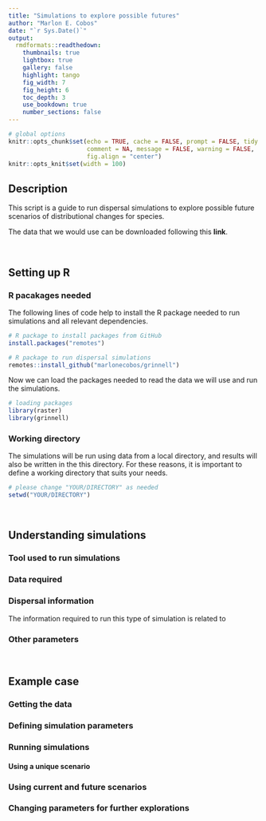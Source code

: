 ```yaml
---
title: "Simulations to explore possible futures"
author: "Marlon E. Cobos"
date: "`r Sys.Date()`"
output:
  rmdformats::readthedown:
    thumbnails: true
    lightbox: true
    gallery: false
    highlight: tango
    fig_width: 7
    fig_height: 6
    toc_depth: 3
    use_bookdown: true
    number_sections: false
---
```


```r
# global options
knitr::opts_chunk$set(echo = TRUE, cache = FALSE, prompt = FALSE, tidy = TRUE,
                      comment = NA, message = FALSE, warning = FALSE, 
                      fig.align = "center")
knitr::opts_knit$set(width = 100)
```

## Description

This script is a guide to run dispersal simulations to explore possible future scenarios of distributional changes for species. 

The data that we would use can be downloaded following this **link**. 

<br>

## Setting up R

### R pacakages needed

The following lines of code help to install the R package needed to run simulations and all relevant dependencies.  

```r
# R package to install packages from GitHub
install.packages("remotes")

# R package to run dispersal simulations
remotes::install_github("marlonecobos/grinnell")
```

Now we can load the packages needed to read the data we will use and run the simulations.

```r
# loading packages
library(raster)
library(grinnell)
```


### Working directory 

The simulations will be run using data from a local directory, and results will also be written in the this directory. For these reasons, it is important to define a working directory that suits your needs.

```r
# please change "YOUR/DIRECTORY" as needed
setwd("YOUR/DIRECTORY")
```

<br>

## Understanding simulations

### Tool used to run simulations

### Data required

### Dispersal information

The information required to run this type of simulation is related to  

### Other parameters

<br>

## Example case

### Getting the data

### Defining simulation parameters

### Running simulations

#### Using a unique scenario

### Using current and future scenarios

### Changing parameters for further explorations

